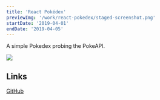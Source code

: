 ```yaml
---
title: 'React Pokédex'
previewImg: '/work/react-pokedex/staged-screenshot.png'
startDate: '2019-04-01'
endDate: '2019-04-05'
---
```


A simple Pokedex probing the PokeAPI.

<img class="small centered" src={previewImg} />

## Links

[GitHub](https://github.com/DamSenViet/react-pokedex)
